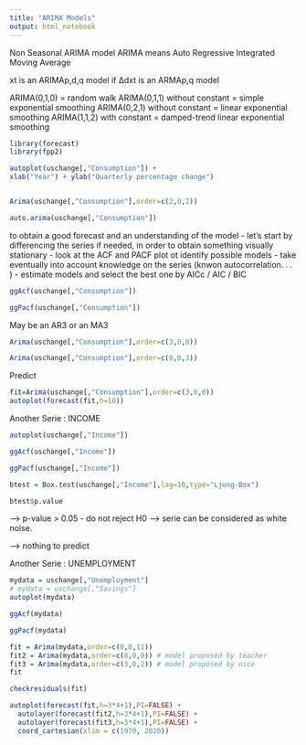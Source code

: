 ```yaml
---
title: "ARIMA Models"
output: html_notebook
---
```


Non Seasonal ARIMA model
ARIMA means Auto Regressive Integrated Moving Average

xt is an ARIMAp,d,q model if ∆dxt is an ARMAp,q model

ARIMA(0,1,0) = random walk
ARIMA(0,1,1) without constant = simple exponential smoothing
ARIMA(0,2,1) without constant = linear exponential smoothing
ARIMA(1,1,2) with constant = damped-trend linear exponential smoothing


```r
library(forecast)
library(fpp2)
```



```r
autoplot(uschange[,"Consumption"]) +
xlab("Year") + ylab("Quarterly percentage change")

```
```r

```

```r
Arima(uschange[,"Consumption"],order=c(2,0,2))
```

```r
auto.arima(uschange[,"Consumption"])
```

to obtain a good forecast and an understanding of the model
- let’s start by differencing the series if needed, in order to obtain something visually stationary
- look at the ACF and PACF plot ot identify possible models
- take eventually into account knowledge on the series (knwon autocorrelation. . . )
- estimate models and select the best one by AICc / AIC / BIC


```r
ggAcf(uschange[,"Consumption"])
```

```r
ggPacf(uschange[,"Consumption"])
```

May be an AR3 or an MA3

```r
Arima(uschange[,"Consumption"],order=c(3,0,0))
```

```r
Arima(uschange[,"Consumption"],order=c(0,0,3))
```

Predict
```r
fit=Arima(uschange[,"Consumption"],order=c(3,0,0))
autoplot(forecast(fit,h=10))
```


Another Serie : INCOME
```r
autoplot(uschange[,"Income"])
```

```r
ggAcf(uschange[,"Income"])
```

```r
ggPacf(uschange[,"Income"])
```

```r
btest = Box.test(uschange[,"Income"],lag=10,type="Ljung-Box")

btest$p.value
```
--> p-value > 0.05 - do not reject H0 --> serie can be considered as white noise.

--> nothing to predict


Another Serie : UNEMPLOYMENT

```r
mydata = uschange[,"Unemployment"]
# mydata = uschange[,"Savings"]
autoplot(mydata)
```

```r
ggAcf(mydata)

```

```r
ggPacf(mydata)
```


```r
fit = Arima(mydata,order=c(0,0,11))
fit2 = Arima(mydata,order=c(8,0,0)) # model proposed by teacher
fit3 = Arima(mydata,order=c(3,0,2)) # model proposed by nice
fit
```

```r
checkresiduals(fit)
```



```r
autoplot(forecast(fit,h=3*4+1),PI=FALSE) +
  autolayer(forecast(fit2,h=3*4+1),PI=FALSE) + 
  autolayer(forecast(fit3,h=3*4+1),PI=FALSE) +
  coord_cartesian(xlim = c(1970, 2020))
```





